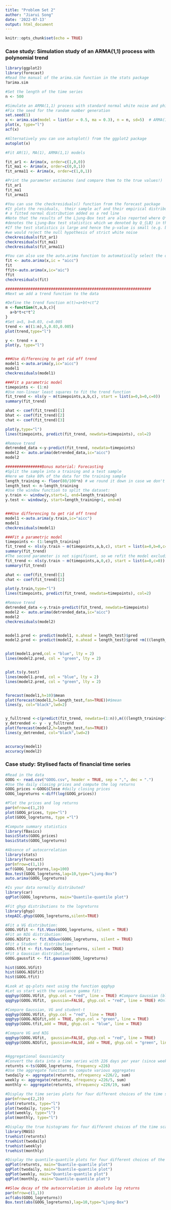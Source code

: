```yaml
---
title: "Problem Set 2"
author: "Jiarui Song"
date: '2022-07-13'
output: html_document
---
```


```r
knitr::opts_chunk$set(echo = TRUE)
```

### Case study: Simulation study of an ARMA(1,1) process with polynomial trend
```r
library(ggplot2)
library(forecast)
#Read the manual of the arima.sim function in the stats package
?arima.sim

#Set the length of the time series
n <- 500

#Simulate an ARMA(1,1) process with standard normal white noise and phi=0.5, theta=0.3
#Fix the seed for the random number generation
set.seed(1)
x <- arima.sim(model = list(ar = 0.5, ma = 0.3), n = n, sd=5)  # ARMA(1,1) process with N(0,5^2) strict white noise
plot(x, type="l")
acf(x)

#Alternatively you can use autoplot() from the ggplot2 package
autoplot(x)

#Fit AR(1), MA(1), ARMA(1,1) models

fit_ar1 <- Arima(x, order=c(1,0,0))
fit_ma1 <- Arima(x, order=c(0,0,1))
fit_arma11 <- Arima(x, order=c(1,0,1))

#Print the parameter estimates (and compare them to the true values!)
fit_ar1 
fit_ma1 
fit_arma11 

#You can use the checkresiduals() function from the forecast package
#It plots the residuals,  their sample acf and their empirical distribution with
# a fitted normal distribution added as a red line
#Note that the results of the Ljung-Box test are also reported where Q* 
#denotes the Ljung-Box test statistics which we denoted by Q_{LB} in the lecture notes
#If the test statistics is large and hence the p-value is small (e.g. below 0.05 or 0.01 say)
#we would reject the null hypothesis of strict white noise
checkresiduals(fit_ar1)
checkresiduals(fit_ma1)
checkresiduals(fit_arma11)

#You can also use the auto.arima function to automatically select the order and fit an ARIMA process
fit <- auto.arima(x,ic = "aicc")
fit
ffit<-auto.arima(x,ic="aic")
ffit
checkresiduals(fit)

################################################################
#Next we add a trend function to the data

#Define the trend function m(t)=a+bt+ct^2
m <-function(t,a,b,c){
  a+b*t+c*t^2
}
#Set a=5, b=0.03, c=0.005
trend <- m((1:n),5,0.03,0.005)
plot(trend,type="l")

y <- trend + x
plot(y, type="l")


###Use differencing to get rid off trend
model1 <-auto.arima(y,ic="aicc")
model1
checkresiduals(model1)

###Fit a parametric model
timepoints <- (1:n)
#Use non-linear least squares to fit the trend function
fit_trend <- nls(y ~ m(timepoints,a,b,c), start = list(a=0,b=0,c=0))
summary(fit_trend)

ahat <- coef(fit_trend)[1]
bhat <- coef(fit_trend)[2]
chat <- coef(fit_trend)[3]

plot(y,type="l")
lines(timepoints, predict(fit_trend, newdata=timepoints), col=2)

#Remove trend
detrended_data <-y-predict(fit_trend, newdata=timepoints)
model2 <- auto.arima(detrended_data,ic="aicc")
model2

################Bonus material: Forecasting
#Split the sample into a training and a test sample
#Here we take 80% of the data for the training sample
length_training <- floor(80/100*n) # we round it down in case we don't have an integer-valued number
length_test <- n-length_training
#Use the window function to split the dataset:
y.train <- window(y,start=1, end=length_training)
y.test <- window(y, start=length_training+1, end=n)


###Use differencing to get rid off trend
model1 <-auto.arima(y.train,ic="aicc")
model1
checkresiduals(model1)

###Fit a parametric model
timepoints <- (1:length_training)
fit_trend <- nls(y.train ~ m(timepoints,a,b,c), start = list(a=0,b=0,c=0))
summary(fit_trend)
#The second parameter is not significant, so we refit the model excluding b
fit_trend <- nls(y.train ~ m(timepoints,a,0,c), start = list(a=0,c=0))
summary(fit_trend)

ahat <- coef(fit_trend)[1]
chat <- coef(fit_trend)[2]

plot(y.train,type="l")
lines(timepoints, predict(fit_trend, newdata=timepoints), col=2)

#Remove trend
detrended_data <-y.train-predict(fit_trend, newdata=timepoints)
model2 <- auto.arima(detrended_data,ic="aicc")
model2
checkresiduals(model2)


model1.pred <- predict(model1, n.ahead = length_test)$pred
model2.pred <- predict(model2, n.ahead = length_test)$pred +m(((length_training+1):(length_training+length_test)),ahat,0,chat)


plot(model1.pred,col = "blue", lty = 2)
lines(model2.pred, col = "green", lty = 2)


plot.ts(y.test)
lines(model1.pred, col = "blue", lty = 2)
lines(model2.pred, col = "green", lty = 2)


forecast(model1,h=10)$mean
plot(forecast(model1,h=length_test,fan=TRUE))#$mean
lines(y, col="black",lwd=2)


y_fulltrend <-c(predict(fit_trend, newdata=(1:n)),m(((length_training+1):(length_training+length_test)),ahat,0,chat))
y_detrended <- y - y_fulltrend
plot(forecast(model2,h=length_test,fan=TRUE))
lines(y_detrended, col="black",lwd=2)


accuracy(model1)
accuracy(model2)
```


### Case study: Stylised facts of financial time series
```r
 
#Read in the data
GOOG <- read.csv("GOOG.csv", header = TRUE, sep = ",", dec = ".")
#Use the daily closing prices and compute the log returns
GOOG_prices <-GOOG$Close #daily closing prices
GOOG_logreturns <-diff(log(GOOG_prices))

#Plot the prices and log returns
par(mfrow=c(1,2))
plot(GOOG_prices, type="l")
plot(GOOG_logreturns, type ="l")

#Compute summary statistics
library(fBasics)
basicStats(GOOG_prices)
basicStats(GOOG_logreturns)

#Absence of autocorrelation
library(stats)
library(forecast)
par(mfrow=c(1,1))
acf(GOOG_logreturns,lag=100)
Box.test(GOOG_logreturns,lag=10,type="Ljung-Box")
auto.arima(GOOG_logreturns)

#Is your data normally distributed?
library(car)
qqPlot(GOOG_logreturns, main="Quantile-quantile plot")

#Fit ghyp distributions to the logreturns
library(ghyp)
stepAIC.ghyp(GOOG_logreturns,silent=TRUE)

#Fit a VG distribution:
GOOG.VGfit <- fit.VGuv(GOOG_logreturns, silent = TRUE)
#Fit an NIG distribution:
GOOG.NIGfit <- fit.NIGuv(GOOG_logreturns, silent = TRUE)
#Fit a Student t distribution:
GOOG.tfit <- fit.tuv(GOOG_logreturns, silent = TRUE)
#Fit a Gaussian distribution:
GOOG.gaussfit <- fit.gaussuv(GOOG_logreturns)

hist(GOOG.VGfit)
hist(GOOG.NIGfit)
hist(GOOG.tfit)

#Look at qq-plots next using the function qqghyp
#Let us start with the variance gamma fit:
qqghyp(GOOG.VGfit, ghyp.col = "red", line = TRUE) #Compare Gaussian (black) and VG (red)
qqghyp(GOOG.VGfit,  gaussian=FALSE, ghyp.col = "red", line = TRUE) #Only VG

#Compare Gaussian, VG and student-t
qqghyp(GOOG.VGfit, ghyp.col = "red", line = TRUE)
qqghyp(GOOG.NIGfit,add = TRUE, ghyp.col = "green", line = TRUE)
qqghyp(GOOG.tfit,add = TRUE, ghyp.col = "blue", line = TRUE)

#Compare VG and NIG
qqghyp(GOOG.VGfit,  gaussian=FALSE, ghyp.col = "red", line = TRUE) 
qqghyp(GOOG.NIGfit, gaussian=FALSE, add = TRUE, ghyp.col = "green", line = TRUE)


#Aggregational Gaussianity
#Convert the data into a time series with 226 days per year (since weekends are excluded)
returnts <-ts(GOOG_logreturns, frequency =226)
#Use the aggregate function to compute various aggregates
twodaily <- aggregate(returnts, nfrequency =226/2, sum)
weekly <- aggregate(returnts, nfrequency =226/5, sum)
monthly <- aggregate(returnts, nfrequency =226/19, sum)

#Display the time series plots for four different choices of the time scale 
par(mfrow=c(2,2))
plot(returnts, type="l")
plot(twodaily, type="l")
plot(weekly, type="l")
plot(monthly, type="l")

#Display the true histograms for four different choices of the time scale 
library(MASS)
truehist(returnts)
truehist(twodaily)
truehist(weekly)
truehist(monthly)

#Display the quantile-quantile plots for four different choices of the time scale 
qqPlot(returnts, main="Quantile-quantile plot")
qqPlot(twodaily, main="Quantile-quantile plot")
qqPlot(weekly, main="Quantile-quantile plot")
qqPlot(monthly, main="Quantile-quantile plot")

##Slow decay of the autocorrelation in absolute log returns
par(mfrow=c(1,1))
acf(abs(GOOG_logreturns))
Box.test(abs(GOOG_logreturns),lag=10,type="Ljung-Box")

```
